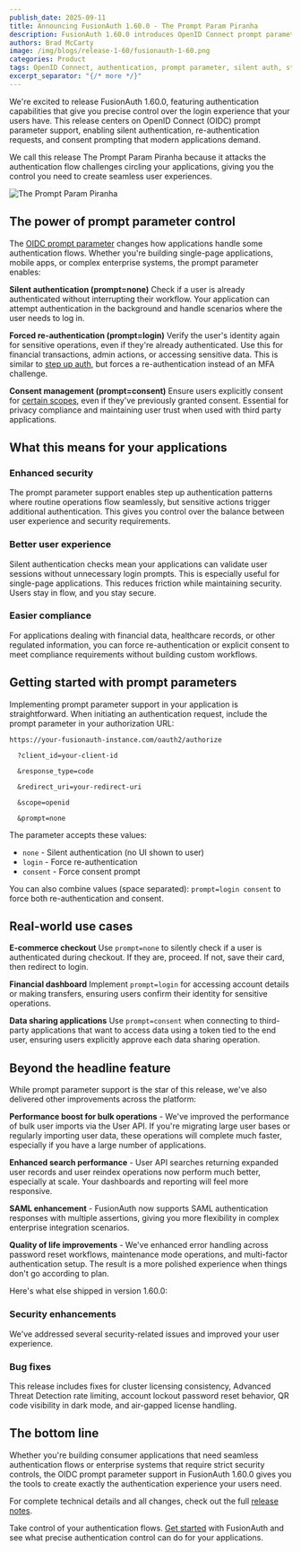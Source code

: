 ```yaml
---
publish_date: 2025-09-11
title: Announcing FusionAuth 1.60.0 - The Prompt Param Piranha
description: FusionAuth 1.60.0 introduces OpenID Connect prompt parameter support, giving developers precise control over authentication flows with silent authentication, forced re-authentication, and consent management capabilities for modern applications.
authors: Brad McCarty
image: /img/blogs/release-1-60/fusionauth-1-60.png
categories: Product
tags: OpenID Connect, authentication, prompt parameter, silent auth, step-up authentication
excerpt_separator: "{/* more */}"
---
```


We're excited to release FusionAuth 1.60.0, featuring authentication capabilities that give you precise control over the login experience that your users have. This release centers on OpenID Connect (OIDC) prompt parameter support, enabling silent authentication, re-authentication requests, and consent prompting that modern applications demand.

We call this release The Prompt Param Piranha because it attacks the authentication flow challenges circling your applications, giving you the control you need to create seamless user experiences.

![The Prompt Param Piranha](/img/blogs/release-1-60/piranha.png)

## **The power of prompt parameter control**

The [OIDC prompt parameter](/docs/lifecycle/authenticate-users/oauth/prompt) changes how applications handle some authentication flows. Whether you're building single-page applications, mobile apps, or complex enterprise systems, the prompt parameter enables:

**Silent authentication (****prompt=none****)** Check if a user is already authenticated without interrupting their workflow. Your application can attempt authentication in the background and handle scenarios where the user needs to log in.

**Forced re-authentication (****prompt=login****)** Verify the user's identity again for sensitive operations, even if they're already authenticated. Use this for financial transactions, admin actions, or accessing sensitive data. This is similar to [step up auth](/docs/lifecycle/authenticate-users/multi-factor-authentication#step-up-auth), but forces a re-authentication instead of an MFA challenge.

**Consent management (****prompt=consent****)** Ensure users explicitly consent for [certain scopes](/docs/get-started/core-concepts/scopes), even if they've previously granted consent. Essential for privacy compliance and maintaining user trust when used with third party applications.

## **What this means for your applications**

### **Enhanced security**

The prompt parameter support enables step up authentication patterns where routine operations flow seamlessly, but sensitive actions trigger additional authentication. This gives you control over the balance between user experience and security requirements.

### **Better user experience**

Silent authentication checks mean your applications can validate user sessions without unnecessary login prompts. This is especially useful for single-page applications. This reduces friction while maintaining security. Users stay in flow, and you stay secure.

### **Easier compliance**

For applications dealing with financial data, healthcare records, or other regulated information, you can force re-authentication or explicit consent to meet compliance requirements without building custom workflows.

## **Getting started with prompt parameters**

Implementing prompt parameter support in your application is straightforward. When initiating an authentication request, include the prompt parameter in your authorization URL:
```
https://your-fusionauth-instance.com/oauth2/authorize

  ?client_id=your-client-id

  &response_type=code

  &redirect_uri=your-redirect-uri

  &scope=openid

  &prompt=none
```
The parameter accepts these values:

- `none` - Silent authentication (no UI shown to user)
- `login` - Force re-authentication
- `consent` - Force consent prompt

You can also combine values (space separated): `prompt=login consent` to force both re-authentication and consent.

## **Real-world use cases**

**E-commerce checkout** Use `prompt=none` to silently check if a user is authenticated during checkout. If they are, proceed. If not, save their card, then redirect to login.

**Financial dashboard** Implement `prompt=login` for accessing account details or making transfers, ensuring users confirm their identity for sensitive operations.

**Data sharing applications** Use `prompt=consent` when connecting to third-party applications that want to access data using a token tied to the end user, ensuring users explicitly approve each data sharing operation.

## **Beyond the headline feature**

While prompt parameter support is the star of this release, we've also delivered other improvements across the platform:

**Performance boost for bulk operations** - We've improved the performance of bulk user imports via the User API. If you're migrating large user bases or regularly importing user data, these operations will complete much faster, especially if you have a large number of applications.

**Enhanced search performance** - User API searches returning expanded user records and user reindex operations now perform much better, especially at scale. Your dashboards and reporting will feel more responsive.

**SAML enhancement** - FusionAuth now supports SAML authentication responses with multiple assertions, giving you more flexibility in complex enterprise integration scenarios.

**Quality of life improvements** - We've enhanced error handling across password reset workflows, maintenance mode operations, and multi-factor authentication setup. The result is a more polished experience when things don't go according to plan.

Here's what else shipped in version 1.60.0:

### **Security enhancements**

We've addressed several security-related issues and improved your user experience.

### **Bug fixes**

This release includes fixes for cluster licensing consistency, Advanced Threat Detection rate limiting, account lockout password reset behavior, QR code visibility in dark mode, and air-gapped license handling.

## **The bottom line**

Whether you're building consumer applications that need seamless authentication flows or enterprise systems that require strict security controls, the OIDC prompt parameter support in FusionAuth 1.60.0 gives you the tools to create exactly the authentication experience your users need.

For complete technical details and all changes, check out the full [release notes](/docs/release-notes/).

Take control of your authentication flows. [Get started](/get-started) with FusionAuth and see what precise authentication control can do for your applications.
